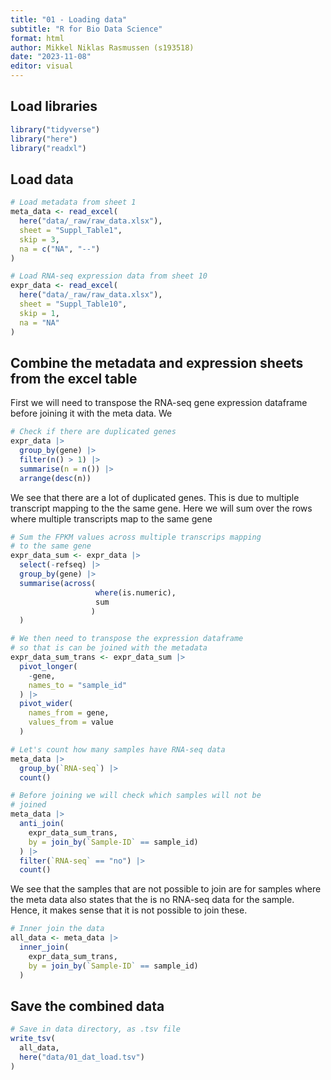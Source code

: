 ---
title: "01 - Loading data"
subtitle: "R for Bio Data Science"
format: html
author: Mikkel Niklas Rasmussen (s193518)
date: "2023-11-08"
editor: visual
---

## Load libraries

```{r}
library("tidyverse")
library("here")
library("readxl")
```

## Load data

```{r}
# Load metadata from sheet 1
meta_data <- read_excel(
  here("data/_raw/raw_data.xlsx"),
  sheet = "Suppl_Table1",
  skip = 3,
  na = c("NA", "--")
)

# Load RNA-seq expression data from sheet 10
expr_data <- read_excel(
  here("data/_raw/raw_data.xlsx"),
  sheet = "Suppl_Table10",
  skip = 1,
  na = "NA"
)
```

## Combine the metadata and expression sheets from the excel table

First we will need to transpose the RNA-seq gene expression dataframe before joining it with the meta data. We

```{r}
# Check if there are duplicated genes
expr_data |>
  group_by(gene) |>
  filter(n() > 1) |>
  summarise(n = n()) |>
  arrange(desc(n))
```
We see that there are a lot of duplicated genes. This is due to multiple transcript mapping to the the same gene. Here we will sum over the rows where multiple transcripts map to the same gene
```{r}
# Sum the FPKM values across multiple transcrips mapping
# to the same gene
expr_data_sum <- expr_data |>
  select(-refseq) |>
  group_by(gene) |>
  summarise(across(
                   where(is.numeric),
                   sum
                  )
  )

# We then need to transpose the expression dataframe
# so that is can be joined with the metadata
expr_data_sum_trans <- expr_data_sum |>
  pivot_longer(
    -gene,
    names_to = "sample_id"
  ) |>
  pivot_wider(
    names_from = gene, 
    values_from = value
  )

# Let's count how many samples have RNA-seq data
meta_data |>
  group_by(`RNA-seq`) |>
  count()

# Before joining we will check which samples will not be
# joined
meta_data |>
  anti_join(
    expr_data_sum_trans,
    by = join_by(`Sample-ID` == sample_id)
  ) |>
  filter(`RNA-seq` == "no") |>
  count()
```

We see that the samples that are not possible to join are for samples where the meta data also states that the is no RNA-seq data for the sample. Hence, it makes sense that it is not possible to join these.

```{r}
# Inner join the data
all_data <- meta_data |>
  inner_join(
    expr_data_sum_trans, 
    by = join_by(`Sample-ID` == sample_id)
  )
```

## Save the combined data

```{r}
# Save in data directory, as .tsv file
write_tsv(
  all_data, 
  here("data/01_dat_load.tsv")
)
```
